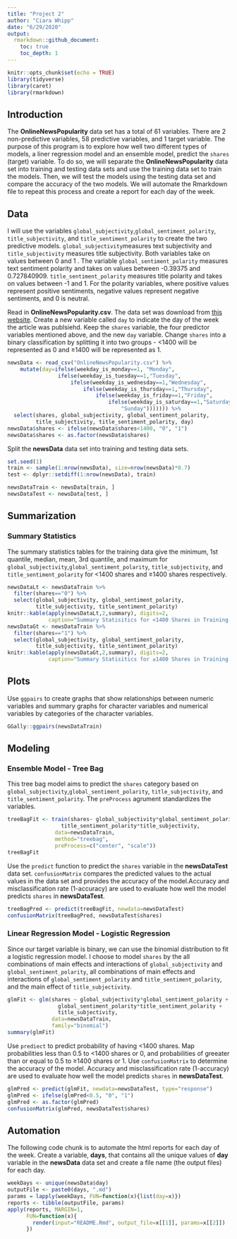 ```yaml
---
title: "Project 2"
author: "Ciara Whipp"
date: "6/29/2020"
output:
  rmarkdown::github_document:
    toc: true
    toc_depth: 1
---
```


```r
knitr::opts_chunk$set(echo = TRUE)
library(tidyverse)
library(caret)
library(rmarkdown)
```

## Introduction  

The **OnlineNewsPopularity** data set has a total of 61 variables. There are 2 non-predictive variables, 58 predictive variables, and 1 target variable. The purpose  of this program is to explore how well two different types of models, a liner regression model and an ensemble model, predict the `shares` (target) variable. To do so, we will separate the **OnlineNewsPopularity** data set into training and testing data sets and use the training data set to train the models. Then, we will test the models using the testing data set and compare the accuracy of the two models. We will automate the Rmarkdown file to repeat this process and create a report for each day of the week.  

## Data  

I will use the variables `global_subjectivity`,`global_sentiment_polarity`, `title_subjectivity`, and `title_sentiment_polarity` to create the two predictive models. `global_subjectivity`measures text subjectivity and `title_subjectivity` measures title subjectivity. Both variables take on values between 0 and 1 . The variable `global_sentiment_polarity` measures text sentiment polarity and takes on values between -0.39375 and 0.727840909. `title_sentiment_polarity` measures title polarity and takes on values between -1 and 1. For the polarity variables, where positive values represent positive sentiments, negative values represent negative sentiments, and 0 is neutral.  

Read in **OnlineNewsPopularity.csv**. The data set was download from [this website](https://archive.ics.uci.edu/ml/datasets/Online+News+Popularity). Create a new variable called `day` to indicate the day of the week the article was publsiehd. Keep the `shares` variable, the four predictor variables mentioned above, and the new `day` variable. Change `shares` into a binary classification by splitting it into two groups - <1400 will be represented as 0 and ≥1400 will be represented as 1.  

```r
newsData <- read_csv("OnlineNewsPopularity.csv") %>% 
    mutate(day=ifelse(weekday_is_monday==1, "Monday",
                ifelse(weekday_is_tuesday==1,"Tuesday",
                    ifelse(weekday_is_wednesday==1,"Wednesday",
                        ifelse(weekday_is_thursday==1,"Thursday",
                            ifelse(weekday_is_friday==1,"Friday",
                                ifelse(weekday_is_saturday==1,"Saturday",
                                    "Sunday"))))))) %>%
  select(shares, global_subjectivity, global_sentiment_polarity,
         title_subjectivity, title_sentiment_polarity, day)
newsData$shares <- ifelse(newsData$shares<1400, "0", "1")
newsData$shares <- as.factor(newsData$shares)
```

Split the **newsData** data set into training and testing data sets.  

```r
set.seed(1)
train <- sample(1:nrow(newsData), size=nrow(newsData)*0.7)
test <- dplyr::setdiff(1:nrow(newsData), train)

newsDataTrain <- newsData[train, ]
newsDataTest <- newsData[test, ]
```

## Summarization  

### Summary Statistics

The summary statistics tables for the training data give the minimum, 1st quantile, median, mean, 3rd quantile, and maximum for `global_subjectivity`,`global_sentiment_polarity`, `title_subjectivity`, and `title_sentiment_polarity` for <1400 shares and ≥1400 shares respectively.  

```r
newsDataLt <- newsDataTrain %>%
  filter(shares=="0") %>%
  select(global_subjectivity, global_sentiment_polarity,
         title_subjectivity, title_sentiment_polarity)
knitr::kable(apply(newsDataLt,2,summary), digits=2,
             caption="Summary Statisitics for <1400 Shares in Training Data")
newsDataGt <- newsDataTrain %>%
  filter(shares=="1") %>%
  select(global_subjectivity, global_sentiment_polarity,
         title_subjectivity, title_sentiment_polarity)
knitr::kable(apply(newsDataGt,2,summary), digits=2,
             caption="Summary Statisitics for ≥1400 Shares in Training Data")
```

## Plots  

Use `ggpairs` to create graphs that show relationships between numeric variables and summary graphs for character variables and numerical variables by categories of the character variables.  

```r
GGally::ggpairs(newsDataTrain)
```

## Modeling  

### Ensemble Model - Tree Bag

This tree bag model aims to predict the `shares` category based on `global_subjectivity`,`global_sentiment_polarity`, `title_subjectivity`, and `title_sentiment_polarity`. The `preProcess` agrument standardizes the variables.   

```r
treeBagFit <- train(shares~ global_subjectivity*global_sentiment_polarity*
                 title_sentiment_polarity*title_subjectivity, 
               data=newsDataTrain, 
               method="treebag",
               preProcess=c("center", "scale"))
treeBagFit
```

Use the `predict` function to predict the `shares` variable in the **newsDataTest** data set. `confusionMatrix` compares the predicted values to the actual values in the data set and provides the accuracy of the model.Accuracy and misclassification rate (1-accuracy) are used to evaluate how well the model predicts `shares` in **newsDataTest**.  

```r
treeBagPred <- predict(treeBagFit, newdata=newsDataTest)
confusionMatrix(treeBagPred, newsDataTest$shares)
```

### Linear Regression Model - Logistic Regression  

Since our target variable is binary, we can use the binomial distribution to fit a logistic regression model. I choose to model `shares` by the all combinations of main effects and interactions of `global_subjectivity` and `global_sentiment_polarity`, all combinations of main effects and interactions of `global_sentiment_polarity` and `title_sentiment_polarity`, and the main effect of `title_subjectivity`.  

```r
glmFit <- glm(shares ~ global_subjectivity*global_sentiment_polarity + 
                global_sentiment_polarity*title_sentiment_polarity +
                title_subjectivity,
              data=newsDataTrain,
              family="binomial")
summary(glmFit)
```

Use `prediect` to predict probability of having <1400 shares. Map probabilities less than 0.5 to <1400 shares or 0, and probabilities of greeater than or equal to 0.5 to ≥1400 shares or 1. Use `confusionMatrix` to determine the accuracy of the model. Accuracy and misclassification rate (1-accuracy) are used to evaluate how well the model predicts `shares` in **newsDataTest**.  

```r
glmPred <- predict(glmFit, newdata=newsDataTest, type="response")
glmPred <- ifelse(glmPred<0.5, "0", "1")
glmPred <- as.factor(glmPred)
confusionMatrix(glmPred, newsDataTest$shares)
```

## Automation  

The following code chunk is to automate the html reports for each day of the week. Create a variable, **days**, that contains all the unique values of **day** variable in the **newsData** data set and create a file name (the output files) for each day.

```r
weekDays <- unique(newsData$day)
outputFile <- paste0(days, ".md")
params = lapply(weekDays, FUN=function(x){list(day=x)})
reports <- tibble(outputFile, params)
apply(reports, MARGIN=1,
      FUN=function(x){
        render(input="README.Rmd", output_file=x[[1]], params=x[[2]])
      })
```